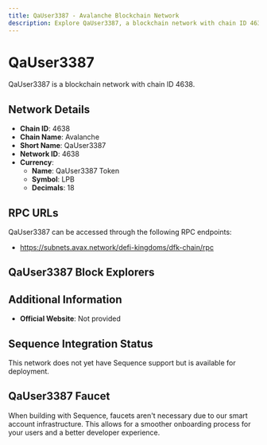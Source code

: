 ```yaml
--- 
title: QaUser3387 - Avalanche Blockchain Network
description: Explore QaUser3387, a blockchain network with chain ID 4638. Learn about its native currency, QaUser3387 Token, and how to interact with the network.
---
```


# QaUser3387

QaUser3387 is a blockchain network with chain ID 4638.

## Network Details

- **Chain ID**: 4638
- **Chain Name**: Avalanche
- **Short Name**: QaUser3387
- **Network ID**: 4638
- **Currency**: 
  - **Name**: QaUser3387 Token
  - **Symbol**: LPB
  - **Decimals**: 18

## RPC URLs

QaUser3387 can be accessed through the following RPC endpoints:

- https://subnets.avax.network/defi-kingdoms/dfk-chain/rpc

## QaUser3387 Block Explorers



## Additional Information

- **Official Website**: Not provided

## Sequence Integration Status

This network does not yet have Sequence support but is available for deployment.

## QaUser3387 Faucet

When building with Sequence, faucets aren't necessary due to our smart account infrastructure. This allows for a smoother onboarding process for your users and a better developer experience.
